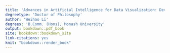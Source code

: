 ```yaml
---
title: 'Advances in Artificial Intelligence for Data Visualization: Developing Computer Vision Models to Automate Reading of Data Plots, with Application to Predictive Model Diagnostics'
degreetype: 'Doctor of Philosophy'
author: 'Weihao Li'
degrees: 'B.Comm. (Hons), Monash University'
output: bookdown::pdf_book
site: bookdown::bookdown_site
link-citations: yes
knit: "bookdown::render_book"
---
```


<!-- 
Edit these lines as appropriate.
The actual thesis content is in several Rmd files.

You'll need to edit the _bookdown.yml file to set the order in which you'd like them to appear. 

If you have specific LaTeX packages to add, put them in monashthesis.tex.

You will need to ensure you have installed the knitr and bookdown packages for R.

You will also need LaTeX installed on your computer.
-->
